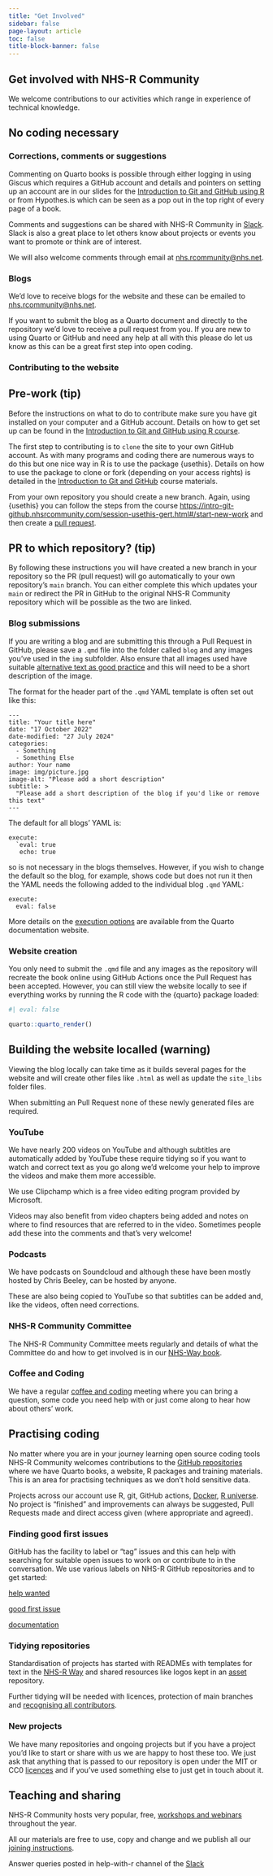 ```yaml
---
title: "Get Involved"
sidebar: false
page-layout: article
toc: false
title-block-banner: false
---
```


## Get involved with NHS-R Community

We welcome contributions to our activities which range in experience of technical knowledge.

## No coding necessary

### Corrections, comments or suggestions {#contact}

Commenting on Quarto books is possible through either logging in using Giscus which requires a GitHub account and details and pointers on setting up an account are in our slides for the [Introduction to Git and GitHub using R](https://intro-git-github.nhsrcommunity.com/session-prework.html#/github) or from Hypothes.is which can be seen as a pop out in the top right of every page of a book.

Comments and suggestions can be shared with NHS-R Community in [Slack](https://nhsrcommunity.slack.com/).
Slack is also a great place to let others know about projects or events you want to promote or think are of interest.

We will also welcome comments through email at [nhs.rcommunity@nhs.net](https://nhsrcommunity.slack.com/).

### Blogs

We'd love to receive blogs for the website and these can be emailed to [nhs.rcommunity@nhs.net](https://nhsrcommunity.slack.com/).

If you want to submit the blog as a Quarto document and directly to the repository we'd love to receive a pull request from you.
If you are new to using Quarto or GitHub and need any help at all with this please do let us know as this can be a great first step into open coding.

### Contributing to the website

:::{.callout-tip collapse=false appearance='default' icon=true}
## Pre-work (tip)
Before the instructions on what to do to contribute make sure you have git installed on your computer and a GitHub account.
Details on how to get set up can be found in the [Introduction to Git and GitHub using R course](https://intro-git-github.nhsrcommunity.com/session-setup.html#/title-slide).
:::

The first step to contributing is to `clone` the site to your own GitHub account.
As with many programs and coding there are numerous ways to do this but one nice way in R is to use the package {usethis}.
Details on how to use the package to clone or fork (depending on your access rights) is detailed in the [Introduction to Git and GitHub](https://intro-git-github.nhsrcommunity.com/session-fork-clone.html#/existing-repositories) course materials.

From your own repository you should create a new branch.
Again, using {usethis} you can follow the steps from the course <https://intro-git-github.nhsrcommunity.com/session-usethis-gert.html#/start-new-work> and then create a [pull request](https://intro-git-github.nhsrcommunity.com/session-pull-requests.html#/pushing-to-the-remote-github).

:::{.callout-tip collapse=false appearance='default' icon=true}
## PR to which repository? (tip)
By following these instructions you will have created a new branch in your repository so the PR (pull request) will go automatically to your own repository's `main` branch. 
You can either complete this which updates your `main` or redirect the PR in GitHub to the original NHS-R Community repository which will be possible as the two are linked.
:::

### Blog submissions

If you are writing a blog and are submitting this through a Pull Request in GitHub, please save a `.qmd` file into the folder called `blog` and any images you've used in the `img` subfolder.
Also ensure that all images used have suitable [alternative text as good practice](https://design102.blog.gov.uk/2022/01/14/whats-the-alternative-how-to-write-good-alt-text/) and this will need to be a short description of the image.

The format for the header part of the `.qmd` YAML template is often set out like this:

```
---
title: "Your title here"
date: "17 October 2022"
date-modified: "27 July 2024"
categories:
  - Something
  - Something Else
author: Your name
image: img/picture.jpg
image-alt: "Please add a short description"
subtitle: >
  "Please add a short description of the blog if you'd like or remove this text"
---
```
The default for all blogs' YAML is:

```
execute:
  `eval: true
   echo: true
```

so is not necessary in the blogs themselves.
However, if you wish to change the default so the blog, for example, shows code but does not run it then the YAML needs the following added to the individual blog `.qmd` YAML:

```
execute: 
  eval: false
```

More details on the [execution options](https://quarto.org/docs/computations/execution-options.html) are available from the Quarto documentation website.

### Website creation

You only need to submit the `.qmd` file and any images as the repository will recreate the book online using GitHub Actions once the Pull Request has been accepted.
However, you can still view the website locally to see if everything works by running the R code with the {quarto} package loaded:

```r
#| eval: false

quarto::quarto_render()
```

:::{.callout-warning collapse=false appearance='default' icon=true}
## Building the website localled (warning)
Viewing the blog locally can take time as it builds several pages for the website and will create other files like `.html` as well as update the `site_libs` folder files.

When submitting an Pull Request none of these newly generated files are required.
:::

### YouTube

We have nearly 200 videos on YouTube and although subtitles are automatically added by YouTube these require tidying so if you want to watch and correct text as you go along we'd welcome your help to improve the videos and make them more accessible.

We use Clipchamp which is a free video editing program provided by Microsoft.

Videos may also benefit from video chapters being added and notes on where to find resources that are referred to in the video. 
Sometimes people add these into the comments and that's very welcome!

### Podcasts

We have podcasts on Soundcloud and although these have been mostly hosted by Chris Beeley, can be hosted by anyone.

These are also being copied to YouTube so that subtitles can be added and, like the videos, often need corrections.

### NHS-R Community Committee

The NHS-R Community Committee meets regularly and details of what the Committee do and how to get involved is in our [NHS-Way book](https://nhsrway.nhsrcommunity.com/nhsr-committee.html).

### Coffee and Coding

We have a regular [coffee and coding](https://nhsrway.nhsrcommunity.com/Coffee_and_code.html) meeting where you can bring a question, some code you need help with or just come along to hear how about others' work.

## Practising coding

No matter where you are in your journey learning open source coding tools NHS-R Community welcomes contributions to the [GitHub repositories](https://github.com/nhs-r-community) where we have Quarto books, a website, R packages and training materials.
This is an area for practising techniques as we don't hold sensitive data.

Projects across our account use R, git, GitHub actions, [Docker](https://github.com/nhs-r-community/r_gh_actions), [R universe](https://github.com/nhs-r-community/nhs-r-community.r-universe.dev). 
No project is "finished" and improvements can always be suggested, Pull Requests made and direct access given (where appropriate and agreed).

### Finding good first issues

GitHub has the facility to label or "tag" issues and this can help with searching for suitable open issues to work on or contribute to in the conversation.
We use various labels on NHS-R GitHub repositories and to get started:

[help wanted](https://github.com/search?q=org%3Anhs-r-community+is%3Aissue+is%3Aopen+label%3A%22help+wanted%22&type=issues)

[good first issue](https://github.com/search?q=org%3Anhs-r-community+is%3Aissue+is%3Aopen+label%3A%22good+first+issue%22&type=issues)

[documentation](https://github.com/search?q=org%3Anhs-r-community+is%3Aissue+is%3Aopen+label%3A%22documentation%22&type=issues)

### Tidying repositories

Standardisation of projects has started with READMEs with templates for text in the [NHS-R Way](https://nhsrway.nhsrcommunity.com/style-guides.html#readmes-in-repositories) and shared resources like logos kept in an [asset](https://github.com/nhs-r-community/assets) repository.

Further tidying will be needed with licences, protection of main branches and [recognising all contributors](https://github.com/all-contributors/all-contributors).

### New projects

We have many repositories and ongoing projects but if you have a project you'd like to start or share with us we are happy to host these too.
We just ask that anything that is passed to our repository is open under the MIT or CC0 [licences](https://nhsrway.nhsrcommunity.com/style-guides.html#licences-to-use) and if you've used something else to just get in touch about it.

## Teaching and sharing

NHS-R Community hosts very popular, free, [workshops and webinars](https://nhsrway.nhsrcommunity.com/get-involved.html) throughout the year.

All our materials are free to use, copy and change and we publish all our [joining instructions](https://nhsrway.nhsrcommunity.com/training.html).

Answer queries posted in help-with-r channel of the [Slack](https://postcard.nhsrcommunity.com/)
